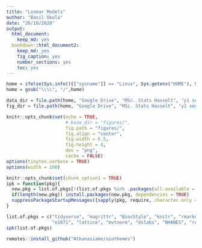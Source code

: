 ```yaml
---
title: "Linear Models"
author: "Basil Okola"
date: "26/10/2020"
output:
  html_document:
    keep_md: yes
  bookdown::html_document2:
    keep_md: yes
    fig_caption: yes
    number_sections: yes
    toc: yes
---
```


```r
home = ifelse(Sys.info()[["sysname"]] == "Linux", Sys.getenv("HOME"), Sys.getenv("USERPROFILE"))
home = gsub("\\\\", "/",home)

data_dir = file.path(home, "Google Drive", "MSc. Stats Hasselt", "y1 sem1", "Linear models")
fig_dir = file.path(home, "Google Drive", "MSc. Stats Hasselt", "y1 sem1", "Linear models")

knitr::opts_chunk$set(echo = TRUE, 
                      # base_dir = "figures/",
                      fig.path = "figures/",
                      fig.align = "center",
                      fig.width = 6.5, 
                      fig.height = 4, 
                      dev = "png",
                      cache = FALSE)
options(tinytex.verbose = TRUE)
options(width = 100)
```

```r
knitr::opts_chunk$set(chunk_option1 = TRUE)
ipk = function(pkg){
  new.pkg = list.of.pkgs[!(list.of.pkgs %in% .packages(all.available = TRUE))]
  if(length(new.pkg)) install.packages(new.pkg, dependencies = TRUE)
  suppressPackageStartupMessages({sapply(pkg, require, character.only = TRUE )})
}

list.of.pkgs = c("tidyverse", "magrittr", "BiocStyle", "knitr", "rmarkdown", "bookdown",
                 "e1071", "lattice", "mvtnorm", "dslabs", "NHANES", "remotes")
ipk(list.of.pkgs)

remotes::install_github("Athanasiamo/uiothemes")
```